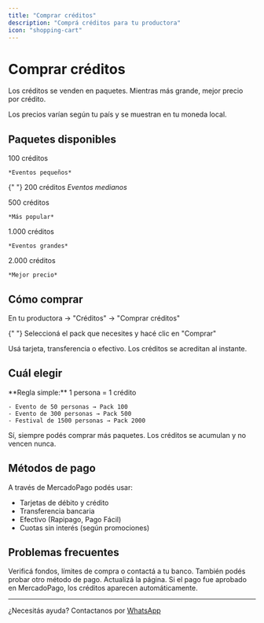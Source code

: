 ```yaml
---
title: "Comprar créditos"
description: "Comprá créditos para tu productora"
icon: "shopping-cart"
---
```


# Comprar créditos

Los créditos se venden en paquetes. Mientras más grande, mejor precio por crédito.

<Note>Los precios varían según tu país y se muestran en tu moneda local.</Note>

## Paquetes disponibles

<CardGroup cols={3}>
  <Card title="Pack 100" icon="package">
    100 créditos
    
    *Eventos pequeños*
  </Card>

{" "}
<Card title="Pack 200" icon="package">
  200 créditos *Eventos medianos*
</Card>

  <Card title="Pack 500 ⭐" icon="package">
    500 créditos
    
    *Más popular*
  </Card>
</CardGroup>

<CardGroup cols={2}>
  <Card title="Pack 1000" icon="package">
    1.000 créditos
    
    *Eventos grandes*
  </Card>

  <Card title="Pack 2000 💎" icon="package">
    2.000 créditos
    
    *Mejor precio*
  </Card>
</CardGroup>

## Cómo comprar

<Steps>
  <Step title="Ir a Créditos">
    En tu productora → "Créditos" → "Comprar créditos"
  </Step>

{" "}
<Step title="Elegir paquete">
  Seleccioná el pack que necesites y hacé clic en "Comprar"
</Step>

  <Step title="Pagar con MercadoPago">
    Usá tarjeta, transferencia o efectivo. Los créditos se acreditan al instante.
  </Step>
</Steps>

## Cuál elegir

<AccordionGroup>
  <Accordion title="¿Cuántos necesito?">
    **Regla simple:** 1 persona = 1 crédito
    
    - Evento de 50 personas → Pack 100
    - Evento de 300 personas → Pack 500
    - Festival de 1500 personas → Pack 2000
  </Accordion>

  <Accordion title="¿Puedo comprar más después?">
    Sí, siempre podés comprar más paquetes. Los créditos se acumulan y no vencen nunca.
  </Accordion>
</AccordionGroup>

## Métodos de pago

A través de MercadoPago podés usar:

- Tarjetas de débito y crédito
- Transferencia bancaria
- Efectivo (Rapipago, Pago Fácil)
- Cuotas sin interés (según promociones)

## Problemas frecuentes

<AccordionGroup>
  <Accordion title="El pago fue rechazado">
    Verificá fondos, límites de compra o contactá a tu banco. También podés probar otro método de pago.
  </Accordion>

  <Accordion title="Pagué pero no aparecen los créditos">
    Actualizá la página. Si el pago fue aprobado en MercadoPago, los créditos aparecen automáticamente.
  </Accordion>
</AccordionGroup>

---

¿Necesitás ayuda? Contactanos por [WhatsApp](https://wa.me/5491122503348)
